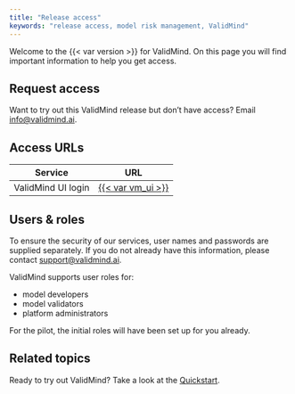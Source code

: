 ```yaml
---
title: "Release access"
keywords: "release access, model risk management, ValidMind"
---
```


Welcome to the {{< var version >}} for ValidMind. On this page you will find important information to help you get access.

## Request access

Want to try out this ValidMind release but don't have access? Email [info@validmind.ai](info@validmind.ai).

## Access URLs

| Service    | URL                                            |
|------------|------------------------------------------------|
| ValidMind UI login | [{{< var vm_ui >}}]({{< var vm_ui >}}) |

## Users & roles

To ensure the security of our services, user names and passwords are supplied separately. If you do not already have this information, please contact [support@validmind.ai](support@validmind.ai).

ValidMind supports user roles for: 

- model developers
- model validators
- platform administrators

For the pilot, the initial roles will have been set up for you already. 

<!---
In the future, we will allow you to [manage users and roles](manage-users-and-roles.qmd) yourself.
--->

## Related topics 

Ready to try out ValidMind? Take a look at the [Quickstart](get-started.qmd).